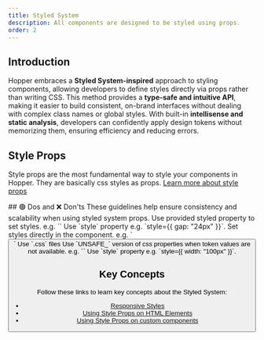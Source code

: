 ```yaml
---
title: Styled System
description: All components are designed to be styled using props.
order: 2
---
```


## Introduction

Hopper embraces a **Styled System-inspired** approach to styling components, allowing developers to define styles directly via props rather than writing CSS. This method provides a **type-safe and intuitive API**, making it easier to build consistent, on-brand interfaces without dealing with complex class names or global styles. With built-in **intellisense and static analysis**, developers can confidently apply design tokens without memorizing them, ensuring efficiency and reducing errors.

## Style Props

Style props are the most fundamental way to style your components in Hopper. They are basically css styles as props. [Learn more about style props](/styled-system/concepts/styling)

<AI>
    ## 🟢 Dos and ❌ Don'ts
    <DoDont>
        <DoDont.Title>
            These guidelines help ensure consistency and scalability when using styled system props.
        </DoDont.Title>
        <DoDont.Item>
            <Do>Use provided styled property to set styles. e.g. `<Stack gap="inline-lg">`</Do>
            <Dont>Use `style` property e.g. `style={{ gap: "24px" }}`.</Dont>
        </DoDont.Item>
        <DoDont.Item>
            <Do>Set styles directly in the component. e.g. `<Button maxWidth="100%">`</Do>
            <Dont>Use `.css` files</Dont>
        </DoDont.Item>
        <DoDont.Item>
            <Do>Use `UNSAFE_` version of css properties when token values are not available. e.g. `<Stack UNSAFE_width="100px">`</Do>
            <Dont>Use `style` property e.g. `style={{ width: "100px" }}`.</Dont>
        </DoDont.Item>
    </DoDont>
</AI>

## Key Concepts

Follow these links to learn key concepts about the Styled System:

- [Responsive Styles](/styled-system/concepts/responsive-styles)
- [Using Style Props on HTML Elements](/styled-system/concepts/html-elements)
- [Using Style Props on custom components](/styled-system/concepts/custom-components)
